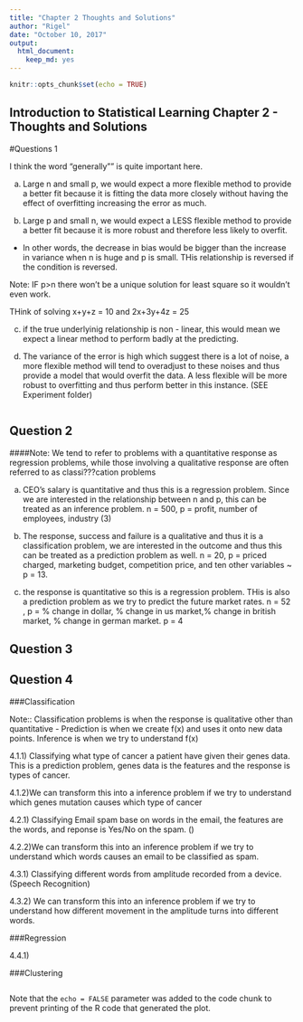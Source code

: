 ```yaml
---
title: "Chapter 2 Thoughts and Solutions"
author: "Rigel"
date: "October 10, 2017"
output: 
  html_document: 
    keep_md: yes
---
```


```r
knitr::opts_chunk$set(echo = TRUE)
```

## Introduction to Statistical Learning Chapter 2 - Thoughts and Solutions
#Questions 1
 
I think the word "generally"" is quite important here.

a) Large n and small p, we would expect a more flexible method to provide a better fit because it is fitting the data more closely without having the effect of overfitting increasing the error as much. 


b) Large p and small n, we would expect a LESS flexible method to provide a better fit because it is more robust and therefore less likely to overfit. 

- In other words, the decrease in bias would be bigger than the increase in variance when n is huge and p is small. THis relationship is reversed if the condition is reversed. 

Note: IF p>n there won't be a unique solution for least square so it wouldn't even work. 

THink of solving x+y+z = 10 and 2x+3y+4z = 25

c) if the true underlyinig relationship is non - linear, this would mean we expect a linear method to perform badly at the predicting. 

d) The variance of the error is high which suggest there is a lot of noise, a more flexible method will tend to overadjust to these noises and thus provide a model that would overfit the data. A less flexible will be more robust to overfitting and thus perform better in this instance. (SEE Experiment folder)



```r


```

## Question 2

####Note: We tend to refer to problems with a quantitative response as regression problems, while those involving a qualitative response are often referred to as classi???cation problems

a) CEO's salary is quantitative and thus this is a regression problem. Since we are interested in the relationship between n and p, this can be treated as an inference problem. n = 500, p = profit, number of employees, industry (3)

b) The response, success and failure is a qualitative and thus it is a classification problem, we are interested in the outcome and thus this can be treated as a prediction problem as well. n = 20, p = priced charged, marketing budget, competition price, and ten other variables ~ p = 13.

c) the response is quantitative so this is a regression problem. THis is also a prediction problem as we try to predict the future market rates.  n = 52 , p = % change in dollar, % change in us market,% change in british market, % change in german market. p = 4

## Question 3



## Question 4

###Classification

Note:: Classification problems is when the response is qualitative other than quantitative - Prediction is when we create f(x) and uses it onto new data points. Inference is when we try to understand f(x)

4.1.1) Classifying what type of cancer a patient have given their genes data. This is a prediction problem, genes data is the features and the response is types of cancer. 

4.1.2)We can transform this into a inference problem if we try to understand which genes mutation causes which type of cancer



4.2.1) Classifying Email spam base on words in the email, the features are the words, and reponse is Yes/No on the spam. ()

4.2.2)We can transform this into an inference problem if we try to understand which words causes an email to be classified as spam.

4.3.1) Classifying different words from amplitude recorded from a device. (Speech Recognition)

4.3.2) We can transform this into an inference problem if we try to understand how different movement in the amplitude turns into different words.

###Regression

4.4.1)

###Clustering


 






```r

```

Note that the `echo = FALSE` parameter was added to the code chunk to prevent printing of the R code that generated the plot.



